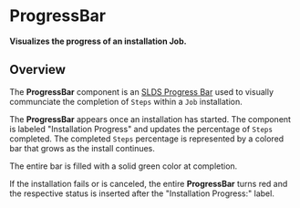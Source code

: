 
<Meta title="Jobs/ProgressBar/Docs" />

# ProgressBar

**Visualizes the progress of an installation Job.**

## Overview

The **ProgressBar** component is an
[SLDS Progress Bar](https://react.lightningdesignsystem.com/components/progress-bars/)
used to visually communciate the completion of `Steps` within a `Job`
installation.

The **ProgressBar** appears once an installation has started. The component is
labeled "Installation Progress" and updates the percentage of `Steps` completed.
The completed `Steps` percentage is represented by a colored bar that grows as
the install continues.

<Story
  id="jobs-progressbar-example--progress-bar-component&args=job:Started"
  height="125px"
/>

The entire bar is filled with a solid green color at completion.

<Story
  id="jobs-progressbar-example--progress-bar-component&args=job:Complete"
  height="125px"
/>

If the installation fails or is canceled, the entire **ProgressBar** turns red
and the respective status is inserted after the "Installation Progress:" label.

<Story
  id="jobs-progressbar-example--progress-bar-component&args=job:Failed"
  height="125px"
/>
